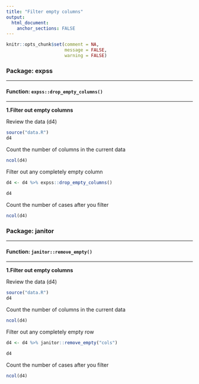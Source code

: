 ```yaml
---
title: "Filter empty columns"
output: 
  html_document:
    anchor_sections: FALSE
---
```


```r
knitr::opts_chunk$set(comment = NA,
                      message = FALSE,
                      warning = FALSE)
```


### Package: expss

---

#### Function: `expss::drop_empty_columns()`

---

**1\.Filter out empty columns**

Review the data (d4)

```r

source("data.R")
d4

```

Count the number of columns in the current data

```r

ncol(d4)

```


Filter out any completely empty column

```r

d4 <- d4 %>% expss::drop_empty_columns()

d4

```

Count the number of cases after you filter

```r

ncol(d4)

```



### Package: janitor

---

#### Function: `janitor::remove_empty()`

---


**1\.Filter out empty columns**

Review the data (d4)

```r

source("data.R")
d4

```

Count the number of columns in the current data

```r

ncol(d4)

```


Filter out any completely empty row

```r

d4 <- d4 %>% janitor::remove_empty("cols")

d4

```

Count the number of cases after you filter

```r

ncol(d4)

```


